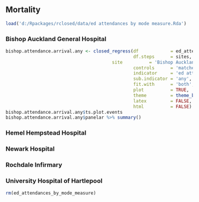 ## Mortality

```r
load('d:/Rpackages/rclosed/data/ed attendances by mode measure.Rda')
```

### Bishop Auckland General Hospital

```r
bishop.attendance.arrival.any <- closed_regress(df            = ed_attendances_by_mode_measure,
                                                df.steps      = sites,
		                                site          = 'Bishop Auckland General Hospital',
                                                controls      = 'matched control',
                                                indicator     = 'ed attendances',
                                                sub.indicator = 'any',
                                                fit.with      = 'both',
                                                plot          = TRUE,
                                                theme         = theme_bw(),
                                                latex         = FALSE,
                                                html          = FALSE)
bishop.attendance.arrival.any$ts.plot.events
bishop.attendance.arrival.any$panelar %>% summary()

```


### Hemel Hempstead Hospital


### Newark Hospital


### Rochdale Infirmary


### University Hospital of Hartlepool




```r
rm(ed_attendances_by_mode_measure)

```
